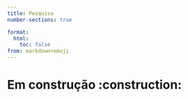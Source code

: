 ```yaml
---
title: Pesquisa
number-sections: true

format:
  html:
    toc: false
from: markdown+emoji
---
```


# Em construção :construction:
